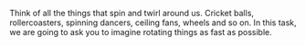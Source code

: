 Think of all the things that spin and twirl around us. Cricket balls, rollercoasters, spinning dancers, ceiling fans, wheels and so on. In this task, we are going to ask you to imagine rotating things as fast as possible.